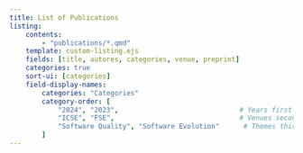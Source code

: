 ```yaml
---
title: List of Publications
listing:
    contents:
        - "publications/*.qmd"
    template: custom-listing.ejs
    fields: [title, autores, categories, venue, preprint]
    categories: true
    sort-ui: [categories]
    field-display-names:
        categories: "Categories"
        category-order: [
            "2024", "2023",                              # Years first
            "ICSE", "FSE",                               # Venues second
            "Software Quality", "Software Evolution"      # Themes third
        ]
---
```

